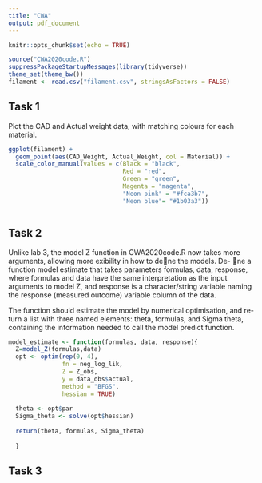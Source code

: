 ```yaml
---
title: "CWA"
output: pdf_document
---
```


```r
knitr::opts_chunk$set(echo = TRUE)
```

```r
source("CWA2020code.R")
suppressPackageStartupMessages(library(tidyverse))
theme_set(theme_bw())
filament <- read.csv("filament.csv", stringsAsFactors = FALSE)
```

## Task 1

Plot the CAD and Actual weight data, with matching colours for each material.

```r

ggplot(filament) +
  geom_point(aes(CAD_Weight, Actual_Weight, col = Material)) +
  scale_color_manual(values = c(Black = "black",
                                Red = "red",
                                Green = "green",
                                Magenta = "magenta",
                                "Neon pink" = "#fca3b7",
                                "Neon blue"= "#1b03a3"))



```

## Task 2

Unlike lab 3, the model Z function in CWA2020code.R now takes more
arguments, allowing more exibility in how to dene the models. De-
ne a function model estimate that takes parameters formulas, data,
response, where formulas and data have the same interpretation as the
input arguments to model Z, and response is a character/string variable
naming the response (measured outcome) variable column of the data.


The function should estimate the model by numerical optimisation, and re-
turn a list with three named elements: theta, formulas, and Sigma theta,
containing the information needed to call the model predict function.


```r
model_estimate <- function(formulas, data, response){
  Z=model_Z(formulas,data)
  opt <- optim(rep(0, 4),
               fn = neg_log_lik,
               Z = Z_obs, 
               y = data_obs$actual,
               method = "BFGS", 
               hessian = TRUE)
  
  theta <- opt$par
  Sigma_theta <- solve(opt$hessian)
  
  return(theta, formulas, Sigma_theta)
  
  }
```

## Task 3